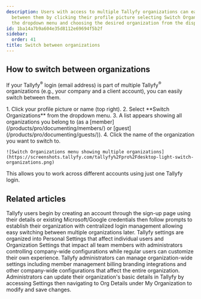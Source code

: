 ```yaml
---
description: Users with access to multiple Tallyfy organizations can easily switch
  between them by clicking their profile picture selecting Switch Organizations from
  the dropdown menu and choosing the desired organization from the displayed list.
id: 1ba14a7b9a604e35d8112e69694f5b2f
sidebar:
  order: 41
title: Switch between organizations
---
```



## How to switch between organizations

If your Tallyfy<sup>®</sup> login (email address) is part of multiple Tallyfy<sup>®</sup> organizations (e.g., your company and a client account), you can easily switch between them.

<Steps>
1. Click your profile picture or name (top right).
2. Select **Switch Organizations** from the dropdown menu.
3. A list appears showing all organizations you belong to (as a [member](/products/pro/documenting/members/) or [guest](/products/pro/documenting/guests/)).
4. Click the name of the organization you want to switch to.

    ![Switch Organizations menu showing multiple organizations](https://screenshots.tallyfy.com/tallyfy%2Fpro%2Fdesktop-light-switch-organizations.png)
</Steps>

This allows you to work across different accounts using just one Tallyfy login.


## Related articles
<CardGrid>
<LinkTitleCard header="<b>Tutorials > Create an organization</b>" href="/products/pro/tutorials/how-can-i-create-a-new-tallyfy-account/" > Tallyfy users begin by creating an account through the sign-up page using their details or existing Microsoft/Google credentials then follow prompts to establish their organization with centralized login management allowing easy switching between multiple organizations later. </LinkTitleCard>
<LinkTitleCard header="<b>Pro > Settings</b>" href="/products/pro/settings/" > Tallyfy settings are organized into Personal Settings that affect individual users and Organization Settings that impact all team members with administrators controlling company-wide configurations while regular users can customize their own experience. </LinkTitleCard>
<LinkTitleCard header="<b>Settings > Organization settings</b>" href="/products/pro/settings/org-settings/" > Tallyfy administrators can manage organization-wide settings including member management billing branding integrations and other company-wide configurations that affect the entire organization. </LinkTitleCard>
<LinkTitleCard header="<b>Org Settings > Update organization details</b>" href="/products/pro/settings/org-settings/how-can-i-update-my-organization-details/" > Administrators can update their organization's basic details in Tallyfy by accessing Settings then navigating to Org Details under My Organization to modify and save changes. </LinkTitleCard>
</CardGrid>